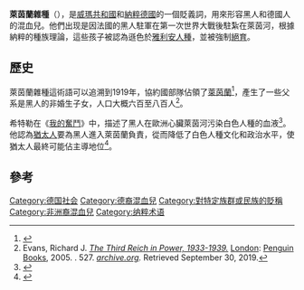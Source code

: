 '''萊茵蘭雜種'''（{{lang-de|Rheinlandbastard}}），是[[威瑪共和國|威瑪共和國]]和[[納粹德國|納粹德國]]的一個貶義詞，用來形容黑人和德國人的混血兒。他們出现是因法國的黑人駐軍在第一次世界大戰後駐紮在萊茵河，根據納粹的種族理論，這些孩子被認為遜色於[[雅利安人種|雅利安人種]]，並被強制[[絕育|絕育]]。

==歷史==
萊茵蘭雜種這術語可以追溯到1919年，協約國部隊佔領了[[萊茵蘭|萊茵蘭]]<ref name="eve">{{Cite journal |last=Rosenhaft |first=Eve |year=2008 |editor2-last=Rajeev Patke |editor3-last=Lars Jensen |title=Black Germans |url=https://books.google.com/books?id=HfPcCQAAQBAJ&q=black+germans#v=onepage&q=rhineland&f=false |publisher=[[Edinburgh_University_Press|Edinburgh University Press]] |isbn=0748623949 |work=Historical Companion to Postcolonial Literatures: Continental Europe and its Colonies |editor=Prem Poddar}}</ref>，產生了一些父系是黑人的非婚生子女，人口大概六百至八百人<ref name=evans>Evans, Richard J. [https://archive.org/details/thirdreichinpowe00evan ''The Third Reich in Power, 1933-1939.''] [[London|London]]: [[Penguin_Books|Penguin Books]], 2005. {{ISBN|1594200742}}. 527. ''[[archive.org|archive.org]].'' Retrieved September 30, 2019.</ref>。

希特勒在《[[我的奮鬥|我的奮鬥]]》中，描述了黑人在歐洲心臟萊茵河污染白色人種的血液<ref>{{Cite book |last=Downs |first=Robert B. |title=Books That Changed the World |url=https://archive.org/details/booksthatchanged0000down_a5j0 |publisher=Signet Classic |year=2004 |isbn=978-0451529282 |page=[https://archive.org/details/booksthatchanged0000down_a5j0/page/325 325]}}</ref>。他認為[[猶太人|猶太人]]要為黑人進入萊茵蘭負責，從而降低了白色人種文化和政治水平，使猶太人最終可能佔主導地位<ref>{{Cite book |last=Hitler |first=Adolf |url=http://gutenberg.net.au/ebooks02/0200601.txt |title=Mein Kampf |date=February 1939 |volume=I |translator-last=James Murphy |chapter=XI |via=[[Project_Gutenberg|Project Gutenberg]] of [[Australia|Australia]]}}</ref>。

== 參考 ==
{{reflist}}

[[Category:德国社会|Category:德国社会]]
[[Category:德裔混血兒|Category:德裔混血兒]]
[[Category:對特定族群或民族的貶稱|Category:對特定族群或民族的貶稱]]
[[Category:非洲裔混血兒|Category:非洲裔混血兒]]
[[Category:纳粹术语|Category:纳粹术语]]